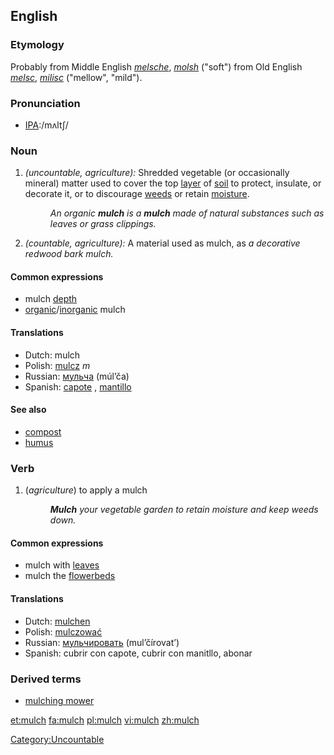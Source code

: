 {{wikipedia}}
==English==

===Etymology===
Probably from Middle English ''[[melsche]]'', ''[[molsh]]'' ("soft") from Old English ''[[melsc]]'', ''[[milisc]]'' ("mellow", "mild").

===Pronunciation===
*[[Pronunciation guide|IPA]]:/mʌltʃ/

===Noun===
{{en-noun|es|-}}
# ''(uncountable, agriculture):'' Shredded vegetable (or occasionally mineral) matter used to cover the top [[layer]] of [[soil]] to protect, insulate, or decorate it, or to discourage [[weed]]s or retain [[moisture]].
#:''An organic '''mulch''' is a '''mulch''' made of natural substances such as leaves or grass clippings.''
# ''(countable, agriculture):'' A material used as mulch, as ''a decorative redwood bark mulch.''

====Common expressions====
*mulch [[depth]]
*[[organic]]/[[inorganic]] mulch

====Translations====
{{top}}
*Dutch: mulch
*Polish: [[mulcz]] ''m''
*Russian:  [[мульча]] (múl’ča) {{f}}
*Spanish: [[capote]] {{m}}, [[mantillo]] {{m}}
{{bottom}}

====See also====
*[[compost]]
*[[humus]]

===Verb===
{{en-verb|mulch|es}}

# (''agriculture'') to apply a mulch
#:'''''Mulch''' your vegetable garden to retain moisture and keep weeds down.''

====Common expressions====
*mulch with [[leaf|leaves]]
*mulch the [[flowerbed]]s

====Translations====
{{top}}
*Dutch: [[mulchen]]
*Polish: [[mulczować]]
*Russian: [[мульчировать]] (mul’čírovat’)
*Spanish: cubrir con capote, cubrir con manitllo, abonar
{{bottom}}

===Derived terms===
*[[mulching mower]]

[[Category:Uncountable]]

[[et:mulch]]
[[fa:mulch]]
[[pl:mulch]]
[[vi:mulch]]
[[zh:mulch]]